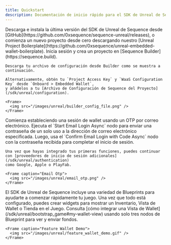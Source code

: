 ```yaml
---
title: Quickstart
description: Documentación de inicio rápido para el SDK de Unreal de Sequence.
---
```


<Steps>
  <Step title="Install the Unreal SDK">
    Descarga e instala la última versión del SDK de Unreal de Sequence desde [GitHub](https://github.com/0xsequence/sequence-unreal/releases), o comienza un nuevo proyecto desde cero descargando nuestro [Unreal Project Boilerplate](https://github.com/0xsequence/unreal-embedded-wallet-boilerplate).
  </Step>

  <Step title="Configure the SDK">
    Inicia sesión y crea un proyecto en [Sequence Builder](https://sequence.build).

    Descarga tu archivo de configuración desde Builder como se muestra a continuación.

    Alternativamente, obtén tu `Project Access Key` y `WaaS Configuration Key` desde `Onboard > Embedded Wallet`,
    y añádelos a tu [Archivo de Configuración de Sequence del Proyecto](/sdk/unreal/configuration).

    <Frame>
      <img src="/images/unreal/builder_config_file.png" />
    </Frame>
  </Step>

  <Step title="Integrate E-Mail Login">
    Comienza estableciendo una sesión de wallet usando un OTP por correo electrónico. Ejecuta el `Start Email Login Async` nodo para enviar una
    contraseña de un solo uso a la dirección de correo electrónico especificada. Luego, usa el `Confirm Email Login with Code Async` nodo con la
    contraseña recibida para completar el inicio de sesión.

    Una vez que hayas integrado tus primeras funciones, puedes continuar con [proveedores de inicio de sesión adicionales](/sdk/unreal/authentication)
    como Google, Apple o PlayFab.

    <Frame caption="Email Otp">
      <img src="/images/unreal/email_otp.png" />
    </Frame>
  </Step>

  <Step title="Test Sequence's Features">
    El SDK de Unreal de Sequence incluye una variedad de Blueprints para ayudarte a comenzar rápidamente tu juego.
    Una vez que todo está configurado, puedes crear widgets para mostrar un Inventario, Vista de Wallet o Tienda en el Juego.
    Consulta [cómo integrar una Vista de Wallet](/sdk/unreal/bootstrap_game#my-wallet-view) usando solo tres nodos de Blueprint para ver y enviar fondos.

    <Frame caption="Feature Wallet Demo">
      <img src="/images/unreal/feature_wallet_demo.gif" />
    </Frame>
  </Step>
</Steps>
